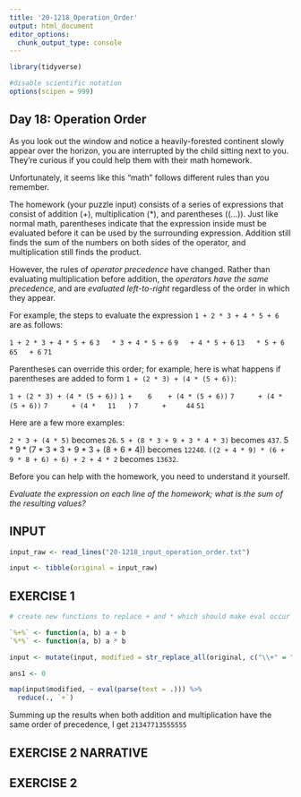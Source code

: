 ```yaml
---
title: '20-1218_Operation_Order'
output: html_document
editor_options: 
  chunk_output_type: console
---
```


```r
library(tidyverse)

#disable scientific notation
options(scipen = 999)
```

## Day 18: Operation Order

As you look out the window and notice a heavily-forested continent slowly appear over the horizon, you are interrupted by the child sitting next to you. They're curious if you could help them with their math homework.

Unfortunately, it seems like this "math" follows different rules than you remember.

The homework (your puzzle input) consists of a series of expressions that consist of addition (+), multiplication (*), and parentheses ((...)). Just like normal math, parentheses indicate that the expression inside must be evaluated before it can be used by the surrounding expression. Addition still finds the sum of the numbers on both sides of the operator, and multiplication still finds the product.

However, the rules of *operator precedence* have changed. Rather than evaluating multiplication before addition, the *operators have the same precedence*, and are *evaluated left-to-right* regardless of the order in which they appear.

For example, the steps to evaluate the expression `1 + 2 * 3 + 4 * 5 + 6` are as follows:

`1 + 2 * 3 + 4 * 5 + 6`
`  3   * 3 + 4 * 5 + 6`
`      9   + 4 * 5 + 6`
`         13   * 5 + 6`
`             65   + 6`
`                 71`
                 
Parentheses can override this order; for example, here is what happens if parentheses are added to form `1 + (2 * 3) + (4 * (5 + 6))`:

`1 + (2 * 3) + (4 * (5 + 6))`
`1 +    6    + (4 * (5 + 6))`
`     7      + (4 * (5 + 6))`
`     7      + (4 *   11   )`
`     7      +     44`
`            51`

Here are a few more examples:

`2 * 3 + (4 * 5)` becomes `26`.
`5 + (8 * 3 + 9 + 3 * 4 * 3)` becomes `437`.
5 * 9 * (7 * 3 * 3 + 9 * 3 + (8 + 6 * 4)) becomes `12240`.
`((2 + 4 * 9) * (6 + 9 * 8 + 6) + 6) + 2 + 4 * 2` becomes `13632`.

Before you can help with the homework, you need to understand it yourself. 

*Evaluate the expression on each line of the homework; what is the sum of the resulting values?*

## INPUT

```r
input_raw <- read_lines("20-1218_input_operation_order.txt")

input <- tibble(original = input_raw)


```


## EXERCISE 1

```r

# create new functions to replace + and * which should make eval occur left to right and custom function should have same precedence 

`%+%` <- function(a, b) a + b
`%*%` <- function(a, b) a * b

input <- mutate(input, modified = str_replace_all(original, c("\\+" = "%\\+%", "\\*" = "%\\*%")))

ans1 <- 0

map(input$modified, ~ eval(parse(text = .))) %>% 
  reduce(., `+`)


```

Summing up the results when both addition and multiplication have the same order of precedence, I get 
`21347713555555`


## EXERCISE 2 NARRATIVE



## EXERCISE 2

```r


```

